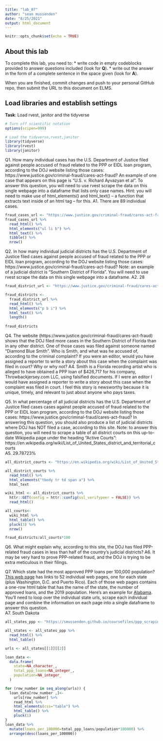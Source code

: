```yaml
---
title: "lab_07"
author: "sean mussenden"
date: "8/25/2021"
output: html_document
---
```


```r
knitr::opts_chunk$set(echo = TRUE)
```

## About this lab

To complete this lab, you need to:
* write code in empty codeblocks provided to answer questions included (look for **Q**).
* write out the answer in the form of a complete sentence in the space given (look for **A**).

When you are finished, commit changes and push to your personal GitHub repo, then submit the URL to this document on ELMS.

## Load libraries and establish settings
**Task**: Load rvest, janitor and the tidyverse
```r
# Turn off scientific notation
options(scipen=999)

# Load the tidyverse,rvest,janitor
library(tidyverse)
library(rvest)
library(janitor)
```


Q1. How many individual cases has the U.S. Department of Justice filed against people accused of fraud related to the PPP or EIDL loan program, according to the DOJ website listing those cases: https://www.justice.gov/criminal-fraud/cares-act-fraud?  An example of one case that appears on this page is "U.S. v. Richard Ayvazyan et al". To answer this question, you will need to use rvest scrape the data on this single webpage into a dataframe that lists only case names. Hint: you will need to make use of html_elements() and html_text() -- a function that extracts text inside of an html tag -- for this.
A1.  There are 89 individual cases.

```r
fraud_cases_url <- "https://www.justice.gov/criminal-fraud/cares-act-fraud" 
fraud_cases_url %>%
  read_html() %>%
  html_elements("ul li b") %>%
  html_text() %>% 
  tibble() %>% 
  nrow()
```

Q2. In how many individual judicial districts has the U.S. Department of Justice filed cases against people accused of fraud related to the PPP or EIDL loan program, according to the DOJ website listing those cases: https://www.justice.gov/criminal-fraud/cares-act-fraud?  Note: an example of a judicial district is "Southern District of Florida". You will need to use rvest scrape the data on this single webpage into a dataframe.
A2. 28

```r
fraud_district_url <- "https://www.justice.gov/criminal-fraud/cares-act-fraud"

fraud_districts <- 
  fraud_district_url %>%
  read_html() %>%
  html_elements("p b i") %>%
  html_text() %>% 
  length()
  
fraud_districts
```

Q4. The website (https://www.justice.gov/criminal-fraud/cares-act-fraud) shows that the DOJ filed more cases in the Southern District of Florida than in any other district. One of those cases was filed against someone named "Diamond Blue Smith". Who is Smith, and what was he accused of, according to the criminal complaint? If you were an editor, would you have assigned a reporter to write a story about this case when the complaint was filed in court? Why or why not?
A4.
Smith is a Florida recording artist who is alleged to have obtained a PPP loan of $426,717 for his company, Throwbackjersey.com LLC, using falsified documents. If I were an editor I would have assigned a reporter to write a story about this case when the complaint was filed in court.  I feel this story is newsworthy because it is unique, timely, and relevant to just about anyone who pays taxes.

Q5. In what percentage of all judicial districts has the U.S. Department of Justice filed cases cases against people accused of fraud related to the PPP or EIDL loan program, according to the DOJ website listing those cases: https://www.justice.gov/criminal-fraud/cares-act-fraud? In answering this question, you should also produce a list of judicial districts where DOJ has NOT filed a case, according to this site.  Note: to answer this question, you will need to scrape a table of all district courts on this up-to-date Wikipedia page under the heading "Active Courts": https://en.wikipedia.org/wiki/List_of_United_States_district_and_territorial_courts  
A5. 29.78723%


```r
all_district_courts <- "https://en.wikipedia.org/wiki/List_of_United_States_district_and_territorial_courts"

all_district_courts %>%
  read_html() %>%
  html_elements("tbody tr td span a") %>%
  html_text

wiki_html <- all_district_courts %>%
  httr::GET(config = httr::config(ssl_verifypeer = FALSE)) %>% 
  read_html()

all_courts<-
  wiki_html %>% 
  html_table() %>% 
  pluck(3) %>% 
  nrow()

fraud_districts/all_courts*100
```
Q6. What might explain why, according to this site, the DOJ has filed PPP-related fraud cases in less than half of the country's judicial districts?
A6. It may be very hard to prove PPP-related fraud, and the DOJ is trying to be extra meticulous in their filings.

Q7. Which state had the most approved PPP loans per 100,000 population? [This web page](https://smussenden.github.io/coursefiles/ppp_scraping_example/index.html) has links to 52 individual web pages, one for each state (plus Washington, D.C. and Puerto Rico). Each of those web pages contains a one-row html table that has the name of the state, the number of approved loans, and the 2019 population. Here's an example for [Alabama](https://smussenden.github.io/coursefiles/ppp_scraping_example/states/alabama.html). You'll need to loop over the individual state urls, scrape each individual page and combine the information on each page into a single dataframe to answer this question.  
A7. South Dakota
```r
all_states_ppp <- "https://smussenden.github.io/coursefiles/ppp_scraping_example/index.html"

all_states <- all_states_ppp %>%
  read_html() %>%
  html_table()

urls <- all_states[[1]][[2]]

loan_data <- 
  data.frame(
    state=NA_character_,
    total_ppp_loans=NA_integer_,
    population=NA_integer_
  )

for (row_number in seq_along(urls)) {
  loan_data[row_number ,]<-
    urls[row_number] %>% 
    read_html %>% 
    html_elements(css="table") %>% 
    html_table() %>% 
    pluck(1)
}
loan_data %>% 
  mutate(loans_per_100000=total_ppp_loans/population*100000) %>% 
  arrange(desc(loans_per_100000))
```
